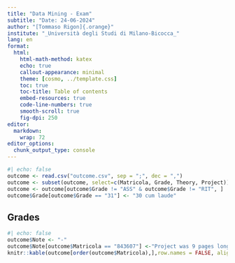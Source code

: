 ```yaml
---
title: "Data Mining - Exam"
subtitle: "Date: 24-06-2024"
author: "[Tommaso Rigon]{.orange}"
institute: "_Università degli Studi di Milano-Bicocca_"
lang: en
format:
  html:
    html-math-method: katex
    echo: true
    callout-appearance: minimal
    theme: [cosmo, ../template.css]
    toc: true
    toc-title: Table of contents
    embed-resources: true
    code-line-numbers: true
    smooth-scroll: true
    fig-dpi: 250
editor: 
  markdown: 
    wrap: 72
editor_options: 
  chunk_output_type: console
---
```


```r
#| echo: false
outcome <- read.csv("outcome.csv", sep = ";", dec = ",")
outcome <- subset(outcome, select=c(Matricola, Grade, Theory, Project))
outcome <- outcome[outcome$Grade != "ASS" & outcome$Grade != "RIT", ]
outcome$Grade[outcome$Grade == "31"] <- "30 cum laude"
```


## Grades

```r
#| echo: false
outcome$Note <- "-"
outcome$Note[outcome$Matricola == "843607"] <-"Project was 9 pages long (maximum was 4)"
knitr::kable(outcome[order(outcome$Matricola),],row.names = FALSE, align = c('l', 'l', "l", "l", "r"))
```
